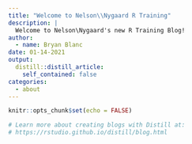 ```yaml
---
title: "Welcome to Nelson\\Nygaard R Training"
description: |
  Welcome to Nelson\Nygaard's new R Training Blog!
author:
  - name: Bryan Blanc
date: 01-14-2021
output:
  distill::distill_article:
    self_contained: false
categories: 
  - about
---
```


```r
knitr::opts_chunk$set(echo = FALSE)

# Learn more about creating blogs with Distill at:
# https://rstudio.github.io/distill/blog.html

```



